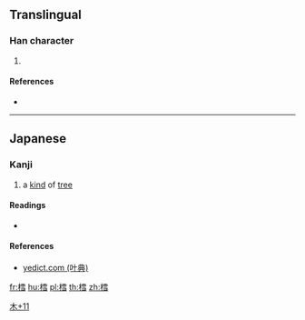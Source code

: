 ==Translingual==

===Han character===
{{Han char|rn=75|rad=木|as=11|sn=15|four=|canj=DMBM,DMBS,XDMBS}}

# {{defn|Han|sort=木11}}

====References====
* {{Han ref|kx=0551.181|hdz=21278.081|uh=6A30|ud=27184}}

----

==Japanese==

===Kanji===
{{ja-kanji|grade=|rs=木11}}

# a [[kind]] of [[tree]]

====Readings====
* {{ja-readings|on=|kun=[[たら]] (tara)}}

====References====
*[http://yedict.com/htm/6A/6A30.htm yedict.com (叶典)]

[[Category:Japanese-only CJKV Characters|木+11]]

[[fr:樰]]
[[hu:樰]]
[[pl:樰]]
[[th:樰]]
[[zh:樰]]
